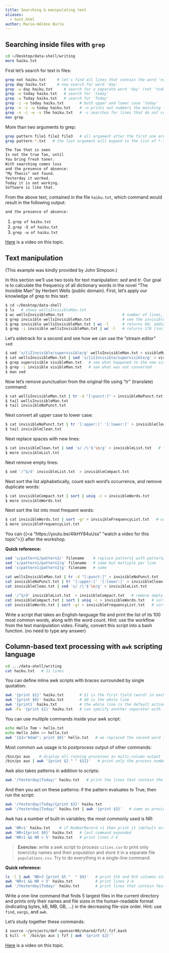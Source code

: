 ```yaml
---
title: Searching & manipulating text
aliases:
  - text.html
author: Marie-Hélène Burle
---
```


## Searching inside files with `grep`

```.bash
cd ~/Desktop/data-shell/writing
more haiku.txt
```

First let's search for text in files:

```.bash
grep not haiku.txt     # let's find all lines that contain the word 'not'
grep day haiku.txt     # now search for word 'day'
grep -w day haiku.txt     # search for a separate word 'day' (not 'today', etc.)
grep -w today haiku.txt   # search for 'today'
grep -w Today haiku.txt   # search for 'Today'
grep -i -w today haiku.txt       # both upper and lower case 'today'
grep -n -i -w today haiku.txt    # -n prints out numbers the matching lines
grep -n -i -w -v the haiku.txt   # -v searches for lines that do not contain 'the'
man grep
```

More than two arguments to grep:

```.bash
grep pattern file1 file2 file3   # all argument after the first one are assumed to be filenames
grep pattern *.txt   # the last argument will expand to the list of *.txt files
```

<!-- {{< question num="`dissecting a haiku`" >}} -->
```txt
The Tao that is seen
Is not the true Tao, until
You bring fresh toner.
With searching comes loss
and the presence of absence:
"My Thesis" not found.
Yesterday it worked.
Today it is not working.
Software is like that.
```
From the above text, contained in the file `haiku.txt`, which command would result in the following output:
```txt
and the presence of absence:
```
1. `grep of haiku.txt`
2. `grep -E of haiku.txt`
3. `grep -w of haiku.txt`
<!-- {{< /question >}} -->

[Here](https://youtu.be/mbZ8nB-V4zQ) is a video on this topic.

## Text manipulation

(This example was kindly provided by John Simpson.)

In this section we'll use two tools for text manipulation: *sed* and *tr*. Our goal is to calculate the
frequency of all dictionary words in the novel "The Invisible Man" by Herbert Wells (public
domain). First, let's apply our knowledge of grep to this text:

```sh
$ cd ~/Desktop/data-shell
$ ls   # shows wellsInvisibleMan.txt
$ wc wellsInvisibleMan.txt                          # number of lines, words, characters
$ grep invisible wellsInvisibleMan.txt              # see the invisible man
$ grep invisible wellsInvisibleMan.txt | wc -l      # returns 60; adding -w gives the same count
$ grep -i invisible wellsInvisibleMan.txt | wc -l   # returns 176 (includes: invisible Invisible INVISIBLE)
```

Let's sidetrack for a second and see how we can use the "stream editor" `sed`:

```sh
$ sed 's/[iI]nvisible/supervisible/g' wellsInvisibleMan.txt > visibleMan.txt   # make him visible
$ cat wellsInvisibleMan.txt | sed 's/[iI]nvisible/supervisible/g' > visibleMan.txt   # this also works (standard input)
$ grep supervisible visibleMan.txt   # see what happened to the now visible man
$ grep -i invisible visibleMan.txt   # see what was not converted
$ man sed
```

Now let's remove punctuation from the original file using "tr" (translate) command:

```sh
$ cat wellsInvisibleMan.txt | tr -d "[:punct:]" > invisibleNoPunct.txt    # tr only takes standard input
$ tail wellsInvisibleMan.txt
$ tail invisibleNoPunct.txt
```

Next convert all upper case to lower case:

```sh
$ cat invisibleNoPunct.txt | tr '[:upper:]' '[:lower:]' > invisibleClean.txt
$ tail invisibleClean.txt
```

Next replace spaces with new lines:

```sh
$ cat invisibleClean.txt | sed 's/ /\'$'\n/g' > invisibleList.txt   # \'$'\n is a shortcut for a new line
$ more invisibleList.txt
```

Next remove empty lines:

```sh
$ sed '/^$/d' invisibleList.txt  > invisibleCompact.txt
```

Next sort the list alphabetically, count each word's occurrence, and remove duplicate words:

```sh
$ cat invisibleCompact.txt | sort | uniq -c > invisibleWords.txt
$ more invisibleWords.txt
```

Next sort the list into most frequent words:

```sh
$ cat invisibleWords.txt | sort -gr > invisibleFrequencyList.txt   # use 'man sort'
$ more invisibleFrequencyList.txt
```

<!-- > **Exercise:** write a script 'countWords.sh' that takes a text file name as an argument, and returns -->
<!-- > the list of its 100 most common words, i.e. the script should be used as `./countWords.sh -->
<!-- > wellsInvisibleMan.txt`. The script should not leave any intermediate files. Or even better, write a -->
<!-- > function 'countWords()' taking a text file name as an argument. -->

<!-- 10-textManipulation.mkv -->
<!-- {{< yt 4IkHY84uUss 63 >}} -->
You can {{<a "https://youtu.be/4IkHY84uUss" "watch a video for this topic">}} after the workshop.

**Quick reference:**
```sh
sed 's/pattern1/pattern2/' filename    # replace pattern1 with pattern2, one per line
sed 's/pattern1/pattern2/g' filename   # same but multiple per line
sed 's|pattern1|pattern2|g' filename   # same

cat wellsInvisibleMan.txt | tr -d "[:punct:]" > invisibleNoPunct.txt       # remove punctuation; tr only takes standard input
cat invisibleNoPunct.txt | tr '[:upper:]' '[:lower:]' > invisibleClean.txt # convert all upper case to lower case:
cat invisibleClean.txt | sed 's/ /\'$'\n/g' > invisibleList.txt            # replace spaces with new lines;
                                                                           # \'$'\n is a shortcut for a new line
sed '/^$/d' invisibleList.txt  > invisibleCompact.txt   # remove empty lines
cat invisibleCompact.txt | sort | uniq -c > invisibleWords.txt   # sort the list alphabetically, count each word's occurrence
cat invisibleWords.txt | sort -gr > invisibleFrequencyList.txt   # sort the list into most frequent words
```

<!-- {{< question num=39a >}} -->
Write a script that takes an English-language file and print the list of its 100 most common words, along with the word
count. Hint: use the workflow from the text manipulation video. Finally, convert this script into a bash function. (no
need to type any answer)
<!-- {{< /question >}} -->

## Column-based text processing with `awk` scripting language

```sh
cd .../data-shell/writing
cat haiku.txt   # 11 lines
```

You can define inline awk scripts with braces surrounded by single quotation:

```sh
awk '{print $1}' haiku.txt       # $1 is the first field (word) in each line => processing columns
awk '{print $0}' haiku.txt       # $0 is the whole line
awk '{print}' haiku.txt          # the whole line is the default action
awk -Fa '{print $1}' haiku.txt   # can specify another separator with -F ("a" in this case)
```

You can use multiple commands inside your awk script:

```sh
echo Hello Tom > hello.txt
echo Hello John >> hello.txt
awk '{$2="Adam"; print $0}' hello.txt   # we replaced the second word in each line with "Adam"
```

Most common `awk` usage is to postprocess output of other commands:

```sh
/bin/ps aux    # display all running processes as multi-column output
/bin/ps aux | awk '{print $2 " " $11}'   # print only the process number and the command
```

Awk also takes patterns in addition to scripts:

```sh
awk '/Yesterday|Today/' haiku.txt   # print the lines that contain the words Yesterday or Today
```

And then you act on these patterns: if the pattern evaluates to True, then run the script:

```sh
awk '/Yesterday|Today/{print $3}' haiku.txt
awk '/Yesterday|Today/' haiku.txt | awk '{print $3}'   # same as previous line
```

Awk has a number of built-in variables; the most commonly used is NR:

```sh
awk 'NR>1' haiku.txt    # if NumberRecord >1 then print it (default action), i.e. skip the first line
awk 'NR>1{print $0}' haiku.txt   # last command expanded
awk 'NR>1 && NR < 5' haiku.txt   # print lines 2-4
```

> **Exercise:** write a awk script to process `cities.csv` to print only town/city names and their
> population and store it in a separate file `populations.csv`. Try to do everything in a single-line
> command.

**Quick reference:**
```sh
ls -l | awk 'NR>3 {print $5 "  " $9}'   # print 5th and 9th columns starting with line 4
awk 'NR>1 && NR < 5' haiku.txt          # print lines 2-4
awk '/Yesterday|Today/' haiku.txt       # print lines that contain Yesterday or Today
```

<!-- {{< question num=41a >}} -->
Write a one-line command that finds 5 largest files in the current directory and prints only their names and file sizes
in the human-readable format (indicating bytes, kB, MB, GB, ...) in the decreasing file-size order. Hint: use `find`,
`xargs`, and `awk`.
<!-- {{< /question >}} -->

<!-- {{< question num=42 >}} -->
Let's study together these commands:
```sh
$ source ~/projects/def-sponsor00/shared/fzf/.fzf.bash
$ kill -9 `/bin/ps aux | fzf | awk '{print $2}'`
```
<!-- {{< /question >}} -->

[Here](https://youtu.be/BMrL7zoyJH8) is a video on this topic.
